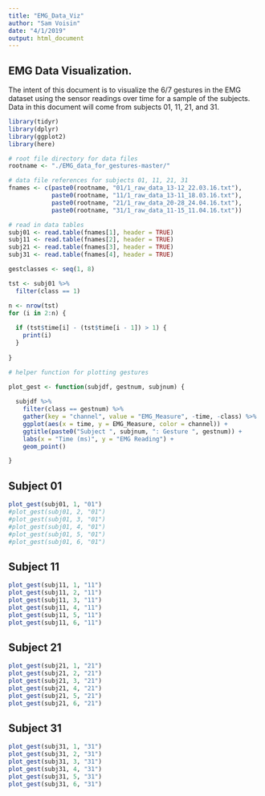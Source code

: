 ```yaml
---
title: "EMG_Data_Viz"
author: "Sam Voisin"
date: "4/1/2019"
output: html_document
---
```


## EMG Data Visualization.

The intent of this document is to visualize the 6/7 gestures in the EMG dataset using the sensor readings over time for a sample of the subjects. Data in this document will come from subjects 01, 11, 21, and 31.

```r

library(tidyr)
library(dplyr)
library(ggplot2)
library(here)

```

```r

# root file directory for data files
rootname <- "./EMG_data_for_gestures-master/"

# data file references for subjects 01, 11, 21, 31
fnames <- c(paste0(rootname, "01/1_raw_data_13-12_22.03.16.txt"),
            paste0(rootname, "11/1_raw_data_13-11_18.03.16.txt"),
            paste0(rootname, "21/1_raw_data_20-28_24.04.16.txt"),
            paste0(rootname, "31/1_raw_data_11-15_11.04.16.txt"))

# read in data tables
subj01 <- read.table(fnames[1], header = TRUE)
subj11 <- read.table(fnames[2], header = TRUE)
subj21 <- read.table(fnames[3], header = TRUE)
subj31 <- read.table(fnames[4], header = TRUE)

gestclasses <- seq(1, 8)

```


```r

tst <- subj01 %>% 
  filter(class == 1)

```


```r

n <- nrow(tst)
for (i in 2:n) {
  
  if (tst$time[i] - (tst$time[i - 1]) > 1) {
    print(i)
  }
  
}

```


```r

# helper function for plotting gestures

plot_gest <- function(subjdf, gestnum, subjnum) {
  
  subjdf %>%
    filter(class == gestnum) %>%
    gather(key = "channel", value = "EMG_Measure", -time, -class) %>%
    ggplot(aes(x = time, y = EMG_Measure, color = channel)) + 
    ggtitle(paste0("Subject ", subjnum, ": Gesture ", gestnum)) +
    labs(x = "Time (ms)", y = "EMG Reading") +
    geom_point()

}

```

## Subject 01

```r

plot_gest(subj01, 1, "01")
#plot_gest(subj01, 2, "01")
#plot_gest(subj01, 3, "01")
#plot_gest(subj01, 4, "01")
#plot_gest(subj01, 5, "01")
#plot_gest(subj01, 6, "01")

```


## Subject 11

```r

plot_gest(subj11, 1, "11")
plot_gest(subj11, 2, "11")
plot_gest(subj11, 3, "11")
plot_gest(subj11, 4, "11")
plot_gest(subj11, 5, "11")
plot_gest(subj11, 6, "11")

```

## Subject 21

```r

plot_gest(subj21, 1, "21")
plot_gest(subj21, 2, "21")
plot_gest(subj21, 3, "21")
plot_gest(subj21, 4, "21")
plot_gest(subj21, 5, "21")
plot_gest(subj21, 6, "21")

```

## Subject 31

```r

plot_gest(subj31, 1, "31")
plot_gest(subj31, 2, "31")
plot_gest(subj31, 3, "31")
plot_gest(subj31, 4, "31")
plot_gest(subj31, 5, "31")
plot_gest(subj31, 6, "31")


```






















